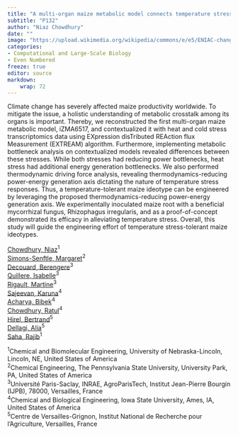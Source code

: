 ```yaml
---
title: "A multi-organ maize metabolic model connects temperature stress with energy production and reducing power generation"
subtitle: "P132"
author: "Niaz Chowdhury"
date: ""
image: "https://upload.wikimedia.org/wikipedia/commons/e/e5/ENIAC-changing_a_tube.jpg"
categories: 
- Computational and Large-Scale Biology
- Even Numbered
freeze: true
editor: source
markdown: 
    wrap: 72
---
```


Climate change has severely affected maize productivity worldwide. To mitigate the issue, a holistic understanding of metabolic crosstalk among its organs is important. Thereby, we reconstructed the first multi-organ maize metabolic model, iZMA6517, and contextualized it with heat and cold stress transcriptomics data using EXpression disTributed REAction flux Measurement (EXTREAM) algorithm. Furthermore, implementing metabolic bottleneck analysis on contextualized models revealed differences between these stresses. While both stresses had reducing power bottlenecks, heat stress had additional energy generation bottlenecks. We also performed thermodynamic driving force analysis, revealing thermodynamics-reducing power-energy generation axis dictating the nature of temperature stress responses. Thus, a temperature-tolerant maize ideotype can be engineered by leveraging the proposed thermodynamics-reducing power-energy generation axis. We experimentally inoculated maize root with a beneficial mycorrhizal fungus, Rhizophagus irregularis, and as a proof-of-concept demonstrated its efficacy in alleviating temperature stress. Overall, this study will guide the engineering effort of temperature stress-tolerant maize ideotypes.

<a href='mailto:nchowdhury2@huskers.unl.edu'>Chowdhury, Niaz</a><sup>1</sup><br><a href='mailto:msimons725@gmail.com'>Simons-Senftle, Margaret</a><sup>2</sup><br><a href='mailto:berengere.decouard@inrae.fr'>Decouard, Berengere</a><sup>3</sup><br><a href='mailto:Isabelle.Quillere@inrae.fr'>Quillere, Isabelle</a><sup>3</sup><br><a href='mailto:martine.rigault@inrae.fr'>Rigault, Martine</a><sup>3</sup><br><a href='mailto:karuna@iastate.edu'>Sajeevan, Karuna</a><sup>4</sup><br><a href='mailto:acharyab@iastate.edu'>Acharya, Bibek</a><sup>4</sup><br><a href='mailto:ratul@iastate.edu'>Chowdhury, Ratul</a><sup>4</sup><br><a href='mailto:bertrand.hirel@inrae.fr'>Hirel, Bertrand</a><sup>5</sup><br><a href='mailto:alia.dellagi@inrae.fr'>Dellagi, Alia</a><sup>5</sup><br><a href='mailto:rsaha2@unl.edu'>Saha, Rajib</a><sup>1</sup><br>

<sup>1</sup>Chemical and Biomolecular Engineering, University of Nebraska-Lincoln, Lincoln, NE, United States of America<br><sup>2</sup>Chemical Engineering, The Pennsylvania State University, University Park, PA, United States of America<br><sup>3</sup>Université Paris-Saclay, INRAE, AgroParisTech, Institut Jean-Pierre Bourgin (IJPB), 78000, Versailles, France<br><sup>4</sup>Chemical and Biological Engineering, Iowa State University, Ames, IA, United States of America<br><sup>5</sup>Centre de Versailles-Grignon, Institut National de Recherche pour l’Agriculture, Versailles, France<br>